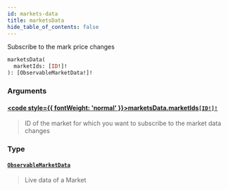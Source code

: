 ```yaml
---
id: markets-data
title: marketsData
hide_table_of_contents: false
---
```








Subscribe to the mark price changes

```graphql
marketsData(
  marketIds: [ID!]!
): [ObservableMarketData!]!
```


### Arguments

#### [<code style={{ fontWeight: 'normal' }}>marketsData.<b>marketIds</b></code>](#)<Bullet />[`[ID!]!`](/mainnet/api/graphql/scalars/id) <Badge class="secondary" text="non-null"/> <Badge class="secondary" text="scalar"/>
> ID of the market for which you want to subscribe to the market data changes
> 

### Type

#### [`ObservableMarketData`](/mainnet/api/graphql/objects/observable-market-data) <Badge class="secondary" text="object"/>
> Live data of a Market
> 





